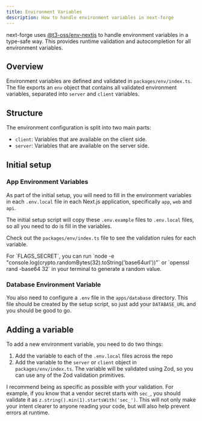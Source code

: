 ```yaml
---
title: Environment Variables
description: How to handle environment variables in next-forge
---
```


next-forge uses [@t3-oss/env-nextjs](https://github.com/t3-oss/t3-env) to handle environment variables in a type-safe way. This provides runtime validation and autocompletion for all environment variables.

## Overview

Environment variables are defined and validated in `packages/env/index.ts`. The file exports an `env` object that contains all validated environment variables, separated into `server` and `client` variables.

## Structure

The environment configuration is split into two main parts:

- `client`: Variables that are available on the client side.
- `server`: Variables that are available on the server side.

## Initial setup

### App Environment Variables

As part of the initial setup, you will need to fill in the environment variables in each `.env.local` file in each Next.js application, specifically `app`, `web` and `api`.

The initial setup script will copy these `.env.example` files to `.env.local` files, so all you need to do is fill in the variables.

Check out the `packages/env/index.ts` file to see the validation rules for each variable.

<Callout type="tip">
For `FLAGS_SECRET`, you can run `node -e "console.log(crypto.randomBytes(32).toString('base64url'))"` or `openssl rand -base64 32` in your terminal to generate a random value.
</Callout>

### Database Environment Variable

You also need to configure a `.env` file in the `apps/database` directory. This file should be created by the setup script, so just add your `DATABASE_URL` and you should be good to go.

## Adding a variable

To add a new environment variable, you need to do two things:

1. Add the variable to each of the `.env.local` files across the repo
2. Add the variable to the `server` or `client` object in `packages/env/index.ts`. The variable will be validated using Zod, so you can use any of the Zod validation primitives.

I recommend being as specific as possible with your validation. For example, if you know that a vendor secret starts with `sec_`, you should validate it as `z.string().min(1).startsWith('sec_')`. This will not only make your intent clearer to anyone reading your code, but will also help prevent errors at runtime.